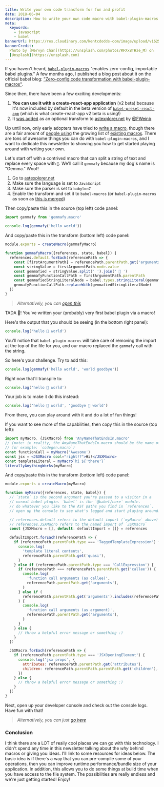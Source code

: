 ```yaml
---
title: Write your own code transform for fun and profit
date: 2018-06-04
description: How to write your own code macro with babel-plugin-macros 🎣
meta:
  keywords:
    - javascript
    - babel
bannerUrl: https://res.cloudinary.com/kentcdodds-com/image/upload/v1625033550/kentcdodds.com/content/blog/write-your-own-code-transform-for-fun-and-profit/banner.jpg
bannerCredit:
  Photo by [Mervyn Chan](https://unsplash.com/photos/RFXxBTHze_M) on
  [Unsplash](https://unsplash.com)
---
```


If you haven't heard,
[`babel-plugin-macros`](https://github.com/kentcdodds/babel-plugin-macros)
"enables zero-config, importable babel plugins." A few months ago, I published a
blog post about it on the official babel blog:
["Zero-config code transformation with babel-plugin-macros"](https://babeljs.io/blog/2017/09/11/zero-config-with-babel-macros).

Since then, there have been a few exciting developments:

1.  **You can use it with a create-react-app application** (v2 beta) because
    it's now included by default in the beta version of
    [`babel-preset-react-app`](https://www.npmjs.com/package/babel-preset-react-app)
    (which is what create-react-app v2 beta is using!)
2.  It [was added](https://github.com/fkling/astexplorer/pull/303) as an
    optional transform to [astexplorer.net](https://astexplorer.net) by
    [@FWeinb](https://twitter.com/FWeinb)

Up until now, only early adopters have tried to
[write a macro](https://github.com/kentcdodds/babel-plugin-macros/blob/master/other/docs/author.md),
though there are a fair amount of
[people using](https://github.com/kentcdodds/babel-plugin-macros/blob/master/other/docs/user.md)
the growing list of
[existing macros](https://github.com/jgierer12/awesome-babel-macros). There are
tons of awesome things you can do with `babel-plugin-macros`, and I want to
dedicate this newsletter to showing you how to get started playing around with
writing your own.

Let's start off with a contrived macro that can split a string of text and
replace every space with `🐶`. We'll call it `gemmafy` because my dog's name is
"Gemma." Woof!

1.  Go to [astexplorer.net](https://astexplorer.net)
2.  Make sure the language is set to `JavaScript`
3.  Make sure the parser is set to `babylon7`
4.  Enable the transform and set it to `babel-macros` (or `babel-plugin-macros`
    as soon as [this is merged](https://github.com/fkling/astexplorer/pull/318))

Then copy/paste this in the source (top left) code panel:

```js
import gemmafy from 'gemmafy.macro'

console.log(gemmafy('hello world'))
```

And copy/paste this in the transform (bottom left) code panel:

```js
module.exports = createMacro(gemmafyMacro)

function gemmafyMacro({references, state, babel}) {
  references.default.forEach(referencePath => {
    const [firstArgumentPath] = referencePath.parentPath.get('arguments')
    const stringValue = firstArgumentPath.node.value
    const gemmafied = stringValue.split(' ').join(' 🐶 ')
    const gemmafyFunctionCallPath = firstArgumentPath.parentPath
    const gemmafiedStringLiteralNode = babel.types.stringLiteral(gemmafied)
    gemmafyFunctionCallPath.replaceWith(gemmafiedStringLiteralNode)
  })
}
```

> _Alternatively, you can
> [open this](https://astexplorer.net/#/gist/9d287441b6bd345f9e113c9c3b2b2aee/d5ebca867a522f8aa0120643883b97b83ee23fb4)_

TADA 🎉! You've written your (probably) very first babel plugin via a macro!

Here's the output that you should be seeing (in the bottom right panel):

```js
console.log('hello 🐶 world')
```

You'll notice that `babel-plugin-macros` will take care of removing the import
at the top of the file for you, and our macro replaced the `gemmafy` call with
the string.

So here's your challenge. Try to add this:

```js
console.log(gemmafy('hello world', 'world goodbye'))
```

Right now that'll transpile to:

```js
console.log('hello 🐶 world')
```

Your job is to make it do this instead:

```js
console.log('hello 🐶 world', 'goodbye 🐶 world')
```

From there, you can play around with it and do a lot of fun things!

If you want to see more of the capabilities, then copy this in the source (top
left):

```jsx
import myMacro, {JSXMacro} from 'AnyNameThatEndsIn.macro'
// (note: in reality, the AnyNameThatEndsIn.macro should be the name of your package
// for example: `codegen.macro`)
const functionCall = myMacro('Awesome')
const jsx = <JSXMacro cool="right!?">Hi!</JSXMacro>
const templateLiteral = myMacro`hi ${'there'}`
literallyAnythingWorks(myMacro)
```

And copy/paste this in the transform (bottom left) code panel:

```js
module.exports = createMacro(myMacro)

function myMacro({references, state, babel}) {
  // `state` is the second argument you're passed to a visitor in a
  // normal babel plugin. `babel` is the `@babel/core` module.
  // do whatever you like to the AST paths you find in `references`.
  // open up the console to see what's logged and start playing around!

  // references.default refers to the default import (`myMacro` above)
  // references.JSXMacro refers to the named import of `JSXMacro`
  const {JSXMacro = [], default: defaultImport = []} = references

  defaultImport.forEach(referencePath => {
    if (referencePath.parentPath.type === 'TaggedTemplateExpression') {
      console.log(
        'template literal contents',
        referencePath.parentPath.get('quasi'),
      )
    } else if (referencePath.parentPath.type === 'CallExpression') {
      if (referencePath === referencePath.parentPath.get('callee')) {
        console.log(
          'function call arguments (as callee)',
          referencePath.parentPath.get('arguments'),
        )
      } else if (
        referencePath.parentPath.get('arguments').includes(referencePath)
      ) {
        console.log(
          'function call arguments (as argument)',
          referencePath.parentPath.get('arguments'),
        )
      }
    } else {
      // throw a helpful error message or something :)
    }
  })

  JSXMacro.forEach(referencePath => {
    if (referencePath.parentPath.type === 'JSXOpeningElement') {
      console.log('jsx props', {
        attributes: referencePath.parentPath.get('attributes'),
        children: referencePath.parentPath.parentPath.get('children'),
      })
    } else {
      // throw a helpful error message or something :)
    }
  })
}
```

Next, open up your developer console and check out the console logs. Have fun
with that!

> _Alternatively, you can just
> [go here](https://astexplorer.net/#/gist/6efcadfda8975787d515a4a37c1a600a/635ba8b54af89d52171739c43a9a8a41627d461a)_

### Conclusion

I think there are a LOT of really cool places we can go with this technology. I
didn't spend any time in this newsletter talking about the _why_ behind macros
or giving you ideas. I'll link to some resources for ideas below. The basic idea
is if there's a way that you can pre-compile some of your operations, then you
can improve runtime performance/bundle size of your application. In addition,
this allows you to do some things at build time when you have access to the file
system. The possibilities are really endless and we're just getting started!
Enjoy!
